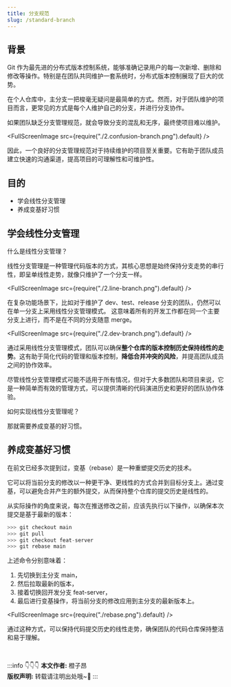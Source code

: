 ```yaml
---
title: 分支规范
slug: /standard-branch
---
```



<!--package-->

## 背景

Git 作为最先进的分布式版本控制系统，能够准确记录用户的每一次新增、删除和修改等操作。特别是在团队共同维护一套系统时，分布式版本控制展现了巨大的优势。

在个人仓库中，主分支一把梭毫无疑问是最简单的方式。然而，对于团队维护的项目而言，更常见的方式是每个人维护自己的分支，并进行分支协作。

如果团队缺乏分支管理规范，就会导致分支的混乱和无序，最终使项目难以维护。

<FullScreenImage src={require("./2.confusion-branch.png").default} />

因此，一个良好的分支管理规范对于持续维护的项目至关重要。它有助于团队成员建立快速的沟通渠道，提高项目的可理解性和可维护性。


## 目的

- 学会线性分支管理
- 养成变基好习惯


## 学会线性分支管理

什么是线性分支管理？

线性分支管理是一种管理代码版本的方式，其核心思想是始终保持分支走势的串行性，即呈单线性走势，就像只维护了一个分支一样。

<FullScreenImage src={require("./2.line-branch.png").default} />

在复杂功能场景下，比如对于维护了 dev、test、release 分支的团队，仍然可以在单一分支上采用线性分支管理模式。
这意味着所有的开发工作都在同一个主要分支上进行，而不是在不同的分支随意 merge。

<FullScreenImage src={require("./2.dev-branch.png").default} />

通过采用线性分支管理模式，团队可以确保**整个仓库的版本控制历史保持线性的走势**。这有助于简化代码的管理和版本控制，**降低合并冲突的风险**，并提高团队成员之间的协作效率。

尽管线性分支管理模式可能不适用于所有情况，但对于大多数团队和项目来说，它是一种简单而有效的管理方式，可以提供清晰的代码演进历史和更好的团队协作体验。

如何实现线性分支管理呢？

那就需要养成变基的好习惯。

## 养成变基好习惯

在前文已经多次提到过，变基（rebase）是一种重塑提交历史的技术。

它可以将当前分支的修改以一种更干净、更线性的方式合并到目标分支上。通过变基，可以避免合并产生的额外提交，从而保持整个仓库的提交历史是线性的。

从实际操作的角度来说，每次在推送修改之前，应该先执行以下操作，以确保本次提交是基于最新的版本：

```python showLineNumbers
>>> git checkout main
>>> git pull
>>> git checkout feat-server
>>> git rebase main
```

上述命令分别意味着：

1. 先切换到主分支 main，
2. 然后拉取最新的版本，
3. 接着切换回开发分支 feat-server，
4. 最后进行变基操作，将当前分支的修改应用到主分支的最新版本上。

<FullScreenImage src={require("./rebase.png").default} />

通过这种方式，可以保持代码提交历史的线性走势，确保团队的代码仓库保持整洁和易于理解。


<br/>

:::info 👇👇👇
**本文作者:** 橙子昂 <br/>
**版权声明:** 转载请注明出处哦~👮‍
:::
